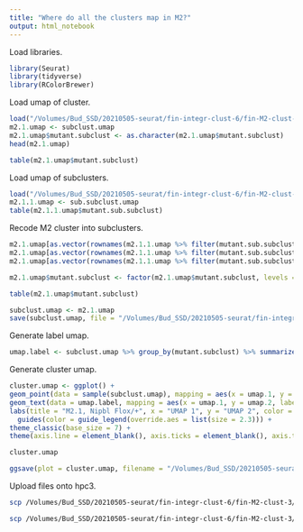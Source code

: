 ```yaml
---
title: "Where do all the clusters map in M2?"
output: html_notebook
---
```


Load libraries.
```r
library(Seurat)
library(tidyverse)
library(RColorBrewer)
```


Load umap of cluster.
```r
load("/Volumes/Bud_SSD/20210505-seurat/fin-integr-clust-6/fin-M2-clust-3/fin-M2_1-clust-2/umap-by-cluster-fin-M2_1-clust-2.Robj")
m2.1.umap <- subclust.umap
m2.1.umap$mutant.subclust <- as.character(m2.1.umap$mutant.subclust)
head(m2.1.umap)

table(m2.1.umap$mutant.subclust)
```

Load umap of subclusters.
```r
load("/Volumes/Bud_SSD/20210505-seurat/fin-integr-clust-6/fin-M2-clust-3/fin-M2_1-clust-2/fin-M2_1_1-clust-3/umap-by-cluster-fin-M2_1_1-clust-3.Robj")
m2.1.1.umap <- sub.subclust.umap
table(m2.1.1.umap$mutant.sub.subclust)
```

Recode M2 cluster into subclusters.
```r
m2.1.umap[as.vector(rownames(m2.1.1.umap %>% filter(mutant.sub.subclust == "M2.1.1.1"))), "mutant.subclust"] <- "M2.1.1.1"
m2.1.umap[as.vector(rownames(m2.1.1.umap %>% filter(mutant.sub.subclust == "M2.1.1.2"))), "mutant.subclust"] <- "M2.1.1.2"
m2.1.umap[as.vector(rownames(m2.1.1.umap %>% filter(mutant.sub.subclust == "M2.1.1.3"))), "mutant.subclust"] <- "M2.1.1.3"

m2.1.umap$mutant.subclust <- factor(m2.1.umap$mutant.subclust, levels = c("M2.1.1.1", "M2.1.1.2", "M2.1.1.3", "M2.1.2"))

table(m2.1.umap$mutant.subclust)
```

```r
subclust.umap <- m2.1.umap
save(subclust.umap, file = "/Volumes/Bud_SSD/20210505-seurat/fin-integr-clust-6/fin-M2-clust-3/fin-M2_1-clust-2/umap-by-cluster-fin-M2_1-clust-2-4.Robj")
```

Generate label umap.
```r
umap.label <- subclust.umap %>% group_by(mutant.subclust) %>% summarize(umap.1 = median(umap.1), umap.2 = median(umap.2))
```

Generate cluster umap.
```r
cluster.umap <- ggplot() +
geom_point(data = sample(subclust.umap), mapping = aes(x = umap.1, y = umap.2, color = mutant.subclust), size = 0.1) +
geom_text(data = umap.label, mapping = aes(x = umap.1, y = umap.2, label = mutant.subclust), size = 3.5) +
labs(title = "M2.1, Nipbl Flox/+", x = "UMAP 1", y = "UMAP 2", color = "Cluster") +
  guides(color = guide_legend(override.aes = list(size = 2.3))) +
theme_classic(base_size = 7) +
theme(axis.line = element_blank(), axis.ticks = element_blank(), axis.text = element_blank(), plot.title = element_text(hjust = 0.5, size = 7), legend.key.size = unit(7, "pt"))

cluster.umap
```

```r
ggsave(plot = cluster.umap, filename = "/Volumes/Bud_SSD/20210505-seurat/fin-integr-clust-6/fin-M2-clust-3/fin-M2_1-clust-2/umap-by-cluster-fin-M2_1-clust-2-4.png", device = "png", width = 6.5, height = 4.5, units = "in")
```

Upload files onto hpc3.
```bash
scp /Volumes/Bud_SSD/20210505-seurat/fin-integr-clust-6/fin-M2-clust-3/fin-M2_1-clust-2/umap-by-cluster-fin-M2_1-clust-2-4.png schea2@hpc3.rcic.uci.edu:/dfs6/pub/schea2/20210505-seurat/fin-integr-clust-6/fin-M2-clust-3/fin-M2_1-clust-2

scp /Volumes/Bud_SSD/20210505-seurat/fin-integr-clust-6/fin-M2-clust-3/fin-M2_1-clust-2/umap-by-cluster-fin-M2_1-clust-2-4.Robj schea2@hpc3.rcic.uci.edu:/dfs6/pub/schea2/20210505-seurat/fin-integr-clust-6/fin-M2-clust-3/fin-M2_1-clust-2
```
